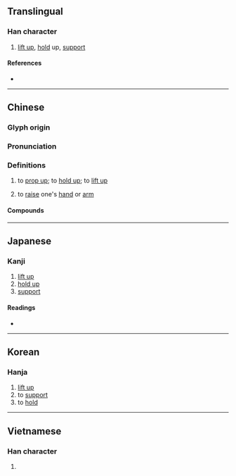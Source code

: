 {{character info}}
==Translingual==

===Han character===
{{Han char|rn=64|rad=手|as=13|sn=17|four=48502|canj=TKQ|ids=⿱敬手}}

# [[lift up]], [[hold]] up, [[support]]

====References====
* {{Han ref|kx=0458.170|dkj=12808|dj=0807.060|hdz=31952.030|uh=64CE|ud=25806|bh=C0BA|bd=49338}}

----

==Chinese==
{{zh-forms|alt=擏,㢣,檠}}

===Glyph origin===
{{Han etym}}

===Pronunciation===
{{zh-pron
|m=qíng
|c=king4
|h=pfs=khià/s:khiàng
|mn=khêng/twv:kìn
|mn-t=kêng5/kia5
|mn-t_note=kêng5 - literary; kia5 - vernacular
|mc=y
|oc=y
|cat=v
}}

===Definitions===
{{zh-hanzi}}

# to [[prop up]]; to [[hold up]]; to [[lift up]]
# {{lb|zh|Hakka}} to [[raise]] one's [[hand]] or [[arm]]

====Compounds====
{{zh-der|一柱擎天|噴射引擎|奇擎|引擎|搜尋引擎|擎受|擎天|擎天之柱|擎天手|擎天架海|擎天柱|擎天玉柱|擎天駕海|擎手|擎拳合掌|擎架|擎蒼牽黃|架海擎天|汽油引擎|眾擎易舉|隻手擎天|擎天半島}}

----

==Japanese==

===Kanji===
{{ja-kanji|grade=|rs=手13}}

# [[lift up]]
# [[hold up]]
# [[support]]

====Readings====
* {{ja-readings|on=[[けい]] (kei), [[ぎょう]] (gyō)|kun=[[ささげる]] (sasageru)}}

----

==Korean==

===Hanja===
{{ko-hanja|hangeul=경|eumhun=|rv=gyeong|mr=kyŏng|y=kyeng}}

# [[lift up]]
# to [[support]]
# to [[hold]]

----

==Vietnamese==

===Han character===
{{vi-readings|rs=手13|reading=kình}}

# {{rfdef|vi|sort=手13}}